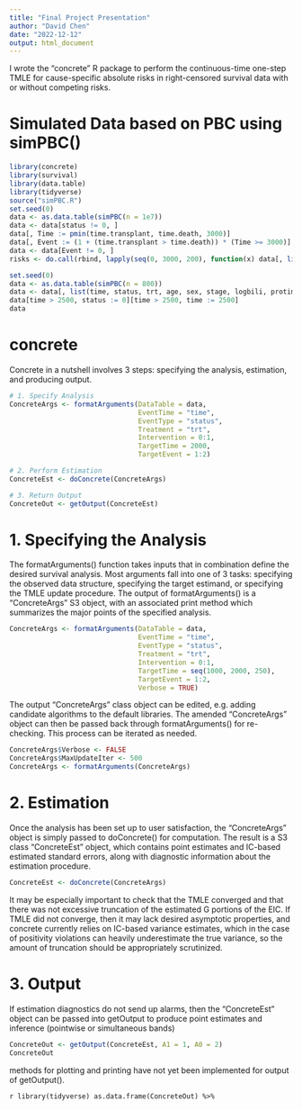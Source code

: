 ```yaml
---
title: "Final Project Presentation"
author: "David Chen"
date: "2022-12-12"
output: html_document
---
```


I wrote the "concrete" R package to perform the continuous-time one-step TMLE for cause-specific absolute risks in right-censored survival data with or without competing risks. 

# Simulated Data based on PBC using simPBC()

```r
library(concrete)
library(survival)
library(data.table)
library(tidyverse)
source("simPBC.R")
set.seed(0)
data <- as.data.table(simPBC(n = 1e7))
data <- data[status != 0, ]
data[, Time := pmin(time.transplant, time.death, 3000)]
data[, Event := (1 + (time.transplant > time.death)) * (Time >= 3000)]
data <- data[Event != 0, ]
risks <- do.call(rbind, lapply(seq(0, 3000, 200), function(x) data[, list("x" = x, y = mean(Time <= x)), by = c("Event", "trt")]))
```


```r
set.seed(0)
data <- as.data.table(simPBC(n = 800))
data <- data[, list(time, status, trt, age, sex, stage, logbili, protime)]
data[time > 2500, status := 0][time > 2500, time := 2500]
data
```

# concrete 
Concrete in a nutshell involves 3 steps: specifying the analysis, estimation, and producing output.

```r
# 1. Specify Analysis
ConcreteArgs <- formatArguments(DataTable = data, 
                                EventTime = "time", 
                                EventType = "status", 
                                Treatment = "trt", 
                                Intervention = 0:1, 
                                TargetTime = 2000, 
                                TargetEvent = 1:2)

# 2. Perform Estimation
ConcreteEst <- doConcrete(ConcreteArgs)

# 3. Return Output
ConcreteOut <- getOutput(ConcreteEst)
```

# 1. Specifying the Analysis
The formatArguments() function takes inputs that in combination define the desired survival analysis. Most arguments fall into one of 3 tasks: specifying the observed
data structure, specifying the target estimand, or specifying the TMLE update procedure. The output of formatArguments() is a "ConcreteArgs" S3 object, with an associated print method which summarizes the major points of the specified analysis.

```r
ConcreteArgs <- formatArguments(DataTable = data, 
                                EventTime = "time", 
                                EventType = "status", 
                                Treatment = "trt", 
                                Intervention = 0:1, 
                                TargetTime = seq(1000, 2000, 250), 
                                TargetEvent = 1:2,
                                Verbose = TRUE)
```
The output "ConcreteArgs" class object can be edited, e.g. adding candidate algorithms to the default libraries. The amended "ConcreteArgs" object can then be passed back through formatArguments() for re-checking. This process can be iterated as needed.

```r
ConcreteArgs$Verbose <- FALSE
ConcreteArgs$MaxUpdateIter <- 500
ConcreteArgs <- formatArguments(ConcreteArgs)
```

# 2. Estimation
Once the analysis has been set up to user satisfaction, the "ConcreteArgs" object is simply passed to doConcrete() for computation. The result is a S3 class "ConcreteEst" object, which contains point estimates and IC-based estimated standard errors, along with diagnostic information about the estimation procedure.

```r
ConcreteEst <- doConcrete(ConcreteArgs)
```

It may be especially important to check that the TMLE converged and that there was not excessive truncation of the estimated G portions of the EIC. If TMLE did not converge, then it may lack desired asymptotic properties, and concrete currently relies on IC-based variance estimates, which in the case of positivity violations can heavily underestimate the true variance, so the amount of truncation should be appropriately scrutinized. 

# 3. Output
If estimation diagnostics do not send up alarms, then the "ConcreteEst" object can be passed into getOutput to produce point estimates and inference (pointwise or simultaneous bands) 
```r
ConcreteOut <- getOutput(ConcreteEst, A1 = 1, A0 = 2)
ConcreteOut
```

methods for plotting and printing have not yet been implemented for output of getOutput().

```r
library(tidyverse)
as.data.frame(ConcreteOut) %>% 
    ```
    
    